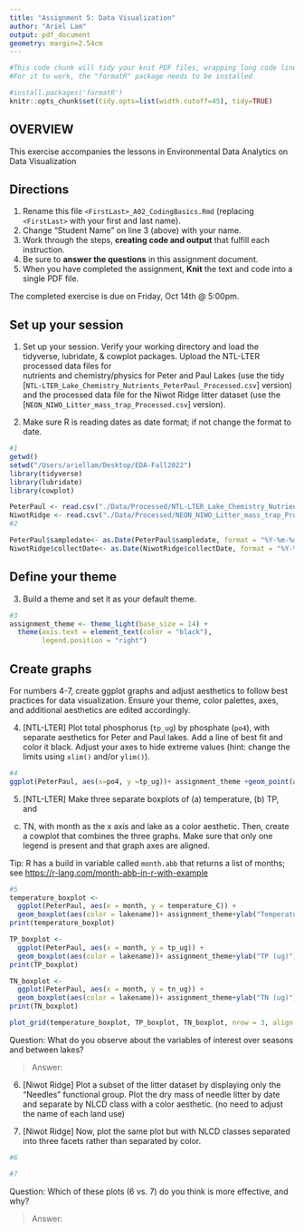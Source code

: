 ```yaml
---
title: "Assignment 5: Data Visualization"
author: "Ariel Lam"
output: pdf_document
geometry: margin=2.54cm
---
```


```r
#This code chunk will tidy your knit PDF files, wrapping long code lines
#For it to work, the "formatR" package needs to be installed

#install.packages('formatR')
knitr::opts_chunk$set(tidy.opts=list(width.cutoff=45), tidy=TRUE)
```

## OVERVIEW

This exercise accompanies the lessons in Environmental Data Analytics on Data Visualization 

## Directions
1. Rename this file `<FirstLast>_A02_CodingBasics.Rmd` (replacing `<FirstLast>` with your first and last name).
2. Change "Student Name" on line 3 (above) with your name.
3. Work through the steps, **creating code and output** that fulfill each instruction.
4. Be sure to **answer the questions** in this assignment document.
5. When you have completed the assignment, **Knit** the text and code into a single PDF file.

The completed exercise is due on Friday, Oct 14th @ 5:00pm.



## Set up your session 
1. Set up your session. Verify your working directory and load the tidyverse, 
lubridate, & cowplot packages. Upload the NTL-LTER processed data files for  
nutrients and chemistry/physics for Peter and Paul Lakes (use the tidy 
[`NTL-LTER_Lake_Chemistry_Nutrients_PeterPaul_Processed.csv`] version) and 
the processed data file for the Niwot Ridge litter dataset (use the
[`NEON_NIWO_Litter_mass_trap_Processed.csv`] version). 

2. Make sure R is reading dates as date format; if not change the format to date.

```r

#1 
getwd()
setwd("/Users/ariellam/Desktop/EDA-Fall2022")
library(tidyverse)
library(lubridate)
library(cowplot)

PeterPaul <- read.csv("./Data/Processed/NTL-LTER_Lake_Chemistry_Nutrients_PeterPaul_Processed.csv", stringsAsFactors = TRUE)
NiwotRidge <- read.csv("./Data/Processed/NEON_NIWO_Litter_mass_trap_Processed.csv", stringsAsFactors = TRUE)
#2 

PeterPaul$sampledate<- as.Date(PeterPaul$sampledate, format = "%Y-%m-%d")
NiwotRidge$collectDate<- as.Date(NiwotRidge$collectDate, format = "%Y-%m-%d")


```
## Define your theme
3. Build a theme and set it as your default theme.

```r
#3
assignment_theme <- theme_light(base_size = 14) +
  theme(axis.text = element_text(color = "black"), 
        legend.position = "right")

```

## Create graphs
For numbers 4-7, create ggplot graphs and adjust aesthetics to follow best 
practices for data visualization. Ensure your theme, color palettes, axes, 
and additional aesthetics are edited accordingly.

4. [NTL-LTER] Plot total phosphorus (`tp_ug`) by phosphate (`po4`), with 
separate aesthetics for Peter and Paul lakes. Add a line of best fit and 
color it black. Adjust your axes to hide extreme values (hint: change the 
limits using `xlim()` and/or `ylim()`).

```r
#4
ggplot(PeterPaul, aes(x=po4, y =tp_ug))+ assignment_theme +geom_point(aes(color=lakename))+xlim(c(0,55))+ geom_smooth(method=lm, color="black")+ylab("Total Phosphorus (ug)")+xlab("Phosphate")+ggtitle("Total Phosphorus and Phosphate in Peter and Paul Lakes")

```


5. [NTL-LTER] Make three separate boxplots of (a) temperature, (b) TP, and 
(c) TN, with month as the x axis and lake as a color aesthetic. Then, create 
a cowplot that combines the three graphs. Make sure that only one legend is 
present and that graph axes are aligned. 

Tip: R has a build in variable called `month.abb` that returns a list of months;
see <https://r-lang.com/month-abb-in-r-with-example>

```r
#5
temperature_boxplot <-
  ggplot(PeterPaul, aes(x = month, y = temperature_C)) +
  geom_boxplot(aes(color = lakename))+ assignment_theme+ylab("Temperature (C)")+xlab("Month")+ggtitle("Temperature Distribution")
print(temperature_boxplot)

TP_boxplot <-
  ggplot(PeterPaul, aes(x = month, y = tp_ug)) +
  geom_boxplot(aes(color = lakename))+ assignment_theme+ylab("TP (ug)")+xlab("Month")+ggtitle("Total Phosphorus (ug) Distribution")
print(TP_boxplot)

TN_boxplot <-
  ggplot(PeterPaul, aes(x = month, y = tn_ug)) +
  geom_boxplot(aes(color = lakename))+ assignment_theme+ylab("TN (ug)")+xlab("Month")+ggtitle("Total Nitrogen (ug) Distribution")
print(TN_boxplot)

plot_grid(temperature_boxplot, TP_boxplot, TN_boxplot, nrow = 3, align = 'h', rel_heights = c(1, 1))
```

Question: What do you observe about the variables of interest over seasons 
and between lakes? 

> Answer: 

6. [Niwot Ridge] Plot a subset of the litter dataset by displaying only the 
"Needles" functional group. Plot the dry mass of needle litter by date and 
separate by NLCD class with a color aesthetic. (no need to adjust the name 
of each land use)

7. [Niwot Ridge] Now, plot the same plot but with NLCD classes separated into 
three facets rather than separated by color. 

```r
#6

#7


```
Question: Which of these plots (6 vs. 7) do you think is more effective, and why? 

> Answer: